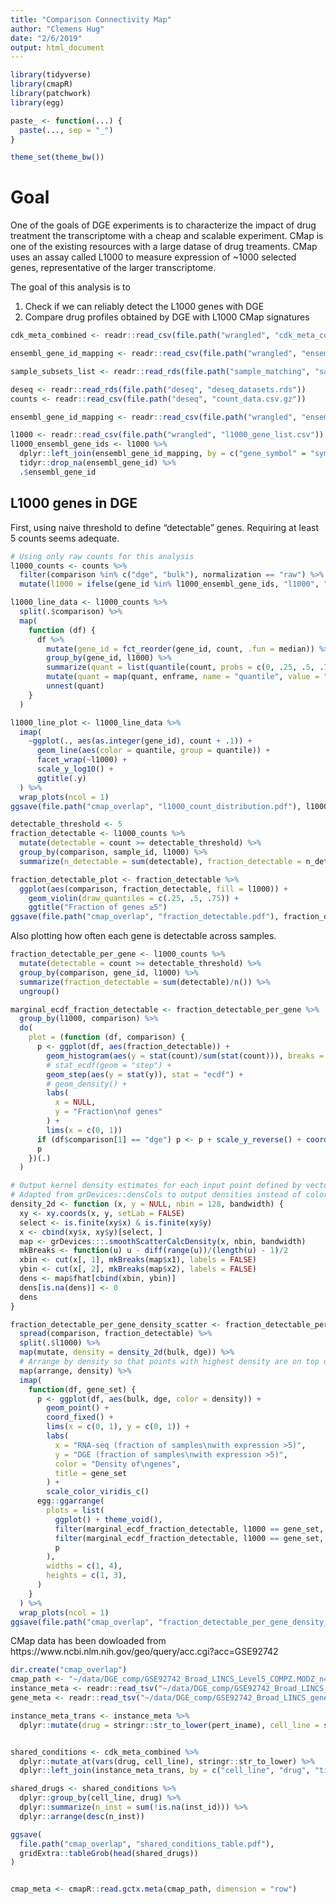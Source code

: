 ```yaml
---
title: "Comparison Connectivity Map"
author: "Clemens Hug"
date: "2/6/2019"
output: html_document
---
```


```r
library(tidyverse)
library(cmapR)
library(patchwork)
library(egg)

paste_ <- function(...) {
  paste(..., sep = "_")
}

theme_set(theme_bw())
```


# Goal

One of the goals of DGE experiments is to characterize the impact of drug treatment
the transcriptome with a cheap and scalable experiment. CMap is one of the existing
resources with a large datase of drug treaments. CMap uses an assay called L1000
to measure expression of ~1000 selected genes, representative of the larger
transcriptome.

The goal of this analysis is to

1. Check if we can reliably detect the L1000 genes with DGE
2. Compare drug profiles obtained by DGE with L1000 CMap signatures


```r
cdk_meta_combined <- readr::read_csv(file.path("wrangled", "cdk_meta_combined.csv"))

ensembl_gene_id_mapping <- readr::read_csv(file.path("wrangled", "ensembl_gene_id_mapping.csv"))

sample_subsets_list <- readr::read_rds(file.path("sample_matching", "sample_subsets_list.rds"))

deseq <- readr::read_rds(file.path("deseq", "deseq_datasets.rds"))
counts <- readr::read_csv(file.path("deseq", "count_data.csv.gz"))

ensembl_gene_id_mapping <- readr::read_csv(file.path("wrangled", "ensembl_gene_id_mapping.csv")) 

l1000 <- readr::read_csv(file.path("wrangled", "l1000_gene_list.csv"))
l1000_ensembl_gene_ids <- l1000 %>%
  dplyr::left_join(ensembl_gene_id_mapping, by = c("gene_symbol" = "symbol")) %>%
  tidyr::drop_na(ensembl_gene_id) %>%
  .$ensembl_gene_id
```

## L1000 genes in DGE

First, using naive threshold to define "detectable" genes. Requiring at least
5 counts seems adequate.


```r
# Using only raw counts for this analysis
l1000_counts <- counts %>%
  filter(comparison %in% c("dge", "bulk"), normalization == "raw") %>%
  mutate(l1000 = ifelse(gene_id %in% l1000_ensembl_gene_ids, "l1000", "not_l1000"))

l1000_line_data <- l1000_counts %>%
  split(.$comparison) %>%
  map(
    function (df) {
      df %>%
        mutate(gene_id = fct_reorder(gene_id, count, .fun = median)) %>%
        group_by(gene_id, l1000) %>%
        summarize(quant = list(quantile(count, probs = c(0, .25, .5, .75, 1)))) %>%
        mutate(quant = map(quant, enframe, name = "quantile", value = "count")) %>%
        unnest(quant)
    }
  )

l1000_line_plot <- l1000_line_data %>%
  imap(
    ~ggplot(., aes(as.integer(gene_id), count + .1)) +
      geom_line(aes(color = quantile, group = quantile)) +
      facet_wrap(~l1000) +
      scale_y_log10() +
      ggtitle(.y)
  ) %>%
  wrap_plots(ncol = 1)
ggsave(file.path("cmap_overlap", "l1000_count_distribution.pdf"), l1000_line_plot)
```



```r

detectable_threshold <- 5
fraction_detectable <- l1000_counts %>%
  mutate(detectable = count >= detectable_threshold) %>%
  group_by(comparison, sample_id, l1000) %>%
  summarize(n_detectable = sum(detectable), fraction_detectable = n_detectable/n())

fraction_detectable_plot <- fraction_detectable %>%
  ggplot(aes(comparison, fraction_detectable, fill = l1000)) +
    geom_violin(draw_quantiles = c(.25, .5, .75)) +
    ggtitle("Fraction of genes ≥5")
ggsave(file.path("cmap_overlap", "fraction_detectable.pdf"), fraction_detectable_plot, width = 5, height = 5)
```

Also plotting how often each gene is detectable across samples.

```r
fraction_detectable_per_gene <- l1000_counts %>%
  mutate(detectable = count >= detectable_threshold) %>%
  group_by(comparison, gene_id, l1000) %>%
  summarize(fraction_detectable = sum(detectable)/n()) %>%
  ungroup()

marginal_ecdf_fraction_detectable <- fraction_detectable_per_gene %>%
  group_by(l1000, comparison) %>%
  do(
    plot = (function (df, comparison) {
      p <- ggplot(df, aes(fraction_detectable)) +
        geom_histogram(aes(y = stat(count)/sum(stat(count))), breaks = seq(from = 0, to = 1, length.out = 10), closed = "right") +
        # stat_ecdf(geom = "step") +
        geom_step(aes(y = stat(y)), stat = "ecdf") +
        # geom_density() +
        labs(
          x = NULL,
          y = "Fraction\nof genes"
        ) +
        lims(x = c(0, 1))
      if (df$comparison[1] == "dge") p <- p + scale_y_reverse() + coord_flip()
      p
    })(.)
  )

# Output kernel density estimates for each input point defined by vectors x, y
# Adapted from grDevices::densCols to output densities instead of colors
density_2d <- function (x, y = NULL, nbin = 128, bandwidth) {
  xy <- xy.coords(x, y, setLab = FALSE)
  select <- is.finite(xy$x) & is.finite(xy$y)
  x <- cbind(xy$x, xy$y)[select, ]
  map <- grDevices:::.smoothScatterCalcDensity(x, nbin, bandwidth)
  mkBreaks <- function(u) u - diff(range(u))/(length(u) - 1)/2
  xbin <- cut(x[, 1], mkBreaks(map$x1), labels = FALSE)
  ybin <- cut(x[, 2], mkBreaks(map$x2), labels = FALSE)
  dens <- map$fhat[cbind(xbin, ybin)]
  dens[is.na(dens)] <- 0
  dens
}

fraction_detectable_per_gene_density_scatter <- fraction_detectable_per_gene %>%
  spread(comparison, fraction_detectable) %>%
  split(.$l1000) %>%
  map(mutate, density = density_2d(bulk, dge)) %>%
  # Arrange by density so that points with highest density are on top of plot
  map(arrange, density) %>%
  imap(
    function(df, gene_set) {
      p <- ggplot(df, aes(bulk, dge, color = density)) +
        geom_point() +
        coord_fixed() +
        lims(x = c(0, 1), y = c(0, 1)) +
        labs(
          x = "RNA-seq (fraction of samples\nwith expression >5)",
          y = "DGE (fraction of samples\nwith expression >5)",
          color = "Density of\ngenes",
          title = gene_set
        ) +
        scale_color_viridis_c()
      egg::ggarrange(
        plots = list(
          ggplot() + theme_void(),
          filter(marginal_ecdf_fraction_detectable, l1000 == gene_set, comparison == "bulk")$plot[[1]],
          filter(marginal_ecdf_fraction_detectable, l1000 == gene_set, comparison == "dge")$plot[[1]],
          p
        ),
        widths = c(1, 4),
        heights = c(1, 3),
      )
    }
  ) %>%
  wrap_plots(ncol = 1)
ggsave(file.path("cmap_overlap", "fraction_detectable_per_gene_density_scatter.pdf"), fraction_detectable_per_gene_density_scatter, width = 6, height = 8)

```



CMap data has been dowloaded from https://www.ncbi.nlm.nih.gov/geo/query/acc.cgi?acc=GSE92742


```r
dir.create("cmap_overlap")
cmap_path <- "~/data/DGE_comp/GSE92742_Broad_LINCS_Level5_COMPZ.MODZ_n473647x12328.gctx"
instance_meta <- readr::read_tsv("~/data/DGE_comp/GSE92742_Broad_LINCS_inst_info.txt")
gene_meta <- readr::read_tsv("~/data/DGE_comp/GSE92742_Broad_LINCS_gene_info.txt")

instance_meta_trans <- instance_meta %>%
  dplyr::mutate(drug = stringr::str_to_lower(pert_iname), cell_line = stringr::str_to_lower(cell_id))


shared_conditions <- cdk_meta_combined %>%
  dplyr::mutate_at(vars(drug, cell_line), stringr::str_to_lower) %>%
  dplyr::left_join(instance_meta_trans, by = c("cell_line", "drug", "time" = "pert_time"))

shared_drugs <- shared_conditions %>%
  dplyr::group_by(cell_line, drug) %>%
  dplyr::summarize(n_inst = sum(!is.na(inst_id))) %>%
  dplyr::arrange(desc(n_inst))

ggsave(
  file.path("cmap_overlap", "shared_conditions_table.pdf"),
  gridExtra::tableGrob(head(shared_drugs))
)


cmap_meta <- cmapR::read.gctx.meta(cmap_path, dimension = "row")

```

